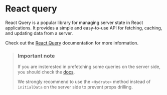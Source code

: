 # React query

React Query is a popular library for managing server state in React applications. It provides a simple and easy-to-use API for fetching, caching, and updating data from a server.

Check out the [React Query](https://react-query.tanstack.com/) documentation for more information.

> ### Important note
> If you are insterested in prefetching some queries on the server side, you should check the [docs](https://tanstack.com/query/v4/docs/react/guides/ssr#using-the-app-directory-in-nextjs-13).
>
> We strongly recommend to use the `<Hydrate>` method instead of `initialData` on the server side to prevent props drilling.
